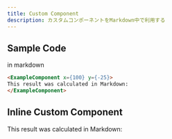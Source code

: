 ```yaml
---
title: Custom Component
description: カスタムコンポーネントをMarkdown中で利用する
---
```


## Sample Code

in markdown

```markdown
<ExampleComponent x={100} y={-25}>
This result was calculated in Markdown:
</ExampleComponent>
```

## Inline Custom Component

<ExampleComponent x={100} y={-25}>This result was calculated in Markdown:</ExampleComponent>
